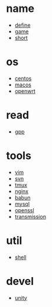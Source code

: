 = name =
* [[define]]
* [[game]]
* [[short]]

= os =
* [[centos]]
* [[macos]]
* [[openwrt]]

= read =
* [[gpp]]

= tools =
* [[vim]]
* [[svn]]
* [[tmux]]
* [[nginx]]
* [[babun]]
* [[mysql]]
* [[openssl]]
* [[transmission]]

= util =
* [[shell]]

= devel =
* [[unity]]
